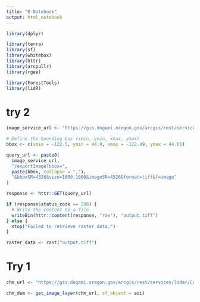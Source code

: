 ```yaml
---
title: "R Notebook"
output: html_notebook
---
```



```r
library(dplyr)

library(terra)
library(sf)
library(whitebox)
library(httr)
library(arcpullr)
library(rgee)

library(ForestTools)
library(lidR)


```
# try 2


```r
image_service_url <- "https://gis.dogami.oregon.gov/arcgis/rest/services/lidar/CANOPY_HEIGHT_MODEL_MOSAIC/ImageServer"

# Define the bounding box (xmin, ymin, xmax, ymax)
bbox <- c(xmin = -122.5, ymin = 44.0, xmax = -122.49, ymax = 44.01)

query_url <- paste0(
  image_service_url,
  "/exportImage?bbox=",
  paste(bbox, collapse = ","),
  "&bboxSR=4326&size=1000,1000&imageSR=4326&format=tiff&f=image"
)

response <- httr::GET(query_url)

if (response$status_code == 200) {
  # Write the content to a file
  writeBin(httr::content(response, "raw"), "output.tiff")
} else {
  stop("Failed to retrieve raster data.")
}

raster_data <- rast("output.tiff")


```

# Try 1 
```r
chm_url <- "https://gis.dogami.oregon.gov/arcgis/rest/services/lidar/CANOPY_HEIGHT_MODEL_MOSAIC/"

chm_dem <- get_image_layer(chm_url, sf_object = aoi)
```